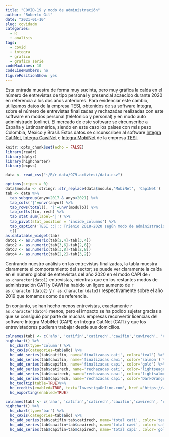 ```yaml
---
title: "COVID-19 y modo de administración"
author: "Roberto Gil"
date: "2021-01-10"
slug: covidadm
categories:
  - R
  - analisis
tags:
  - covid
  - integra
  - grafico
  - grafico serie
codeMaxLines: 10
codeLineNumbers: no
figurePositionShow: yes
---
```



Esta entrada muestra de forma muy sucinta, pero muy gráfica la caída en el número de entrevistas de tipo personal y presencial acaecido durante 2020 en referencia a los dos años anteriores. Para evidenciar este cambio, utilizamos datos de la empresa TESI, obtenidos de su software Integra, sobre el número de entrevistas finalizadas y rechazadas realizadas con este software en modos personal (telefónico y personal) y en modo auto administrado (online). El mercado de este software se circunscribe a España y Latinoamérica, siendo en este caso los países con más peso Colombia, México y Brasil. Estos datos se circunscriben al software [Integra CatiNet](https://www.tesigandia.com/gandia-integra-catinet), [Integra CawiNet](https://www.tesigandia.com/gandia-integra-cawinet) e [Integra MobiNet](https://www.tesigandia.com/gandia-integra-mobinet) de la empresa [TESI](https://tesigandia.com).


```r
knitr::opts_chunk$set(echo = FALSE)
library(readr)
library(dplyr)
library(highcharter)
library(expss)
```



```r
data <- read_csv("~/R/r-data/979.actvtesi/data.csv")
```


```r
options(scipen = 0)
data$modulo <- stringr::str_replace(data$modulo,'MobiNet', 'CapiNet')
tab <- data %>%
  tab_subgroup(anyo>2017 & anyo<2021) %>% 
  tab_cols('|'=unvr(anyo)) %>% 
  tab_rows(total(), '|'=unvr(modulo)) %>% 
  tab_cells(fin, rech) %>% 
  tab_stat_sum(label='|') %>% 
  tab_pivot(stat_position = 'inside_columns') %>% 
  tab_caption('TESI ::|:: Trienio 2018-2020 según modo de administración') %>% 
  t()
as.datatable_widget(tab)
dato1 <- as.numeric(tab[2,4]-tab[3,4])
dato2 <- as.numeric(tab[3,6]-tab[2,6])
dato3 <- as.numeric(tab[3,8]-tab[2,8])
dato4 <- as.numeric(tab[2,2]-tab[3,2])
```


Centrando nuestro análisis en las entrevistas finalizadas, la tabla muestra claramente el comportamiento del sector; se puede ver claramente la caída en el número global de entrevistas del año 2020 en el modo CAPI de `r as.character(dato1)` entrevistas, mientras que en los restantes modos de administración CATI y CAWI ha habido un ligero aumento de `r as.character(dato2)` y `r as.character(dato3)` respectivamente sobre el año 2019 que tomamos como de referencia.


En conjunto, se han hecho menos entrevistas, exactamente `r as.character(dato4)` menos, pero el impacto se ha podido sujetar gracias a que se consiguió por parte de muchas empresas reconvertir licencias del software Integra MobiNet (CAPI) en Integra CatiNet (CATI) y que los entrevistadores pudieran trabajar desde sus domicilios.


```r
colnames(tab) <- c('año', 'catifin','catirech','cawifin','cawirech', 'capifin','capirech')
highchart() %>% 
  hc_chart(type='column') %>%
  hc_xAxis(categories=tab$año) %>% 
  hc_add_series(tab$catifin, name='finalizadas cati', color='teal') %>% 
  hc_add_series(tab$cawifin, name='finalizadas cawi', color='salmon') %>% 
  hc_add_series(tab$capifin, name='finalizadas capi', color='gold') %>% 
  hc_add_series(tab$catirech, name='rechazadas cati', color='lightseagreen') %>% 
  hc_add_series(tab$cawirech, name='rechazadas cawi', color='lightsalmon') %>% 
  hc_add_series(tab$capirech, name='rechazadas capi', color='DarkOrange') %>% 
  hc_tooltip(table=TRUE)%>%
  hc_credits(enabled=TRUE, text='InvestigaOnline.com', href ='https://www.investigaonline.com') %>%
  hc_exporting(enabled=TRUE)
```


```r
colnames(tab) <- c('año', 'catifin','catirech','cawifin','cawirech', 'capifin','capirech')
highchart() %>% 
  hc_chart(type='bar') %>%
  hc_xAxis(categories=tab$año) %>%
  hc_add_series(tab$catifin+tab$catirech, name='total cati', color='teal', dataLabels=list(enabled=TRUE)) %>% 
  hc_add_series(tab$cawifin+tab$cawirech, name='total cawi', color='salmon', dataLabels=list(enabled=TRUE)) %>% 
  hc_add_series(tab$capifin+tab$capirech, name='total capi', color='gold', dataLabels=list(enabled=TRUE))
```

